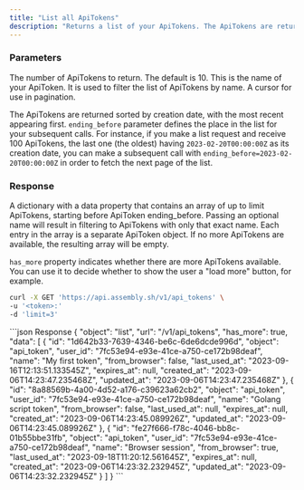 ```yaml
---
title: "List all ApiTokens"
description: "Returns a list of your ApiTokens. The ApiTokens are returned sorted by creation date, with the most recent ApiTokens appearing first."
---
```


### Parameters

<ResponseField name="limit" type="int" optional>
  The number of ApiTokens to return. The default is 10.
</ResponseField>

<ResponseField name="name" type="string">
  This is the name of your ApiToken. It is used to filter the list of ApiTokens by name.
</ResponseField>

<ResponseField name="ending_before" type="datetime">
  A cursor for use in pagination. 
  
  The ApiTokens are returned sorted by creation date, with the most recent appearing first. 
  `ending_before` parameter defines the place in the list for your subsequent calls.
  For instance, if you make a list request and receive 100 ApiTokens, the last one (the oldest) 
  having `2023-02-20T00:00:00Z` as its creation date, you can make a subsequent call
  with `ending_before=2023-02-20T00:00:00Z` in order to fetch the next page of the list.
</ResponseField>

### Response

A dictionary with a data property that contains an array of up to limit ApiTokens, starting before ApiToken ending_before. 
Passing an optional name will result in filtering to ApiTokens with only that exact name. 
Each entry in the array is a separate ApiToken object. If no more ApiTokens are available, the resulting array will be empty.

`has_more` property indicates whether there are more ApiTokens available. You can use it to decide whether to show the 
user a "load more" button, for example.

<RequestExample>

```bash GET /v1/api_tokens
curl -X GET 'https://api.assembly.sh/v1/api_tokens' \
-u '<token>:' 
-d 'limit=3'
```

</RequestExample>

<ResponseExample>
```json Response
{
  "object": "list",
  "url": "/v1/api_tokens",
  "has_more": true,
  "data": [
    {
      "id": "1d642b33-7639-4346-be6c-6de6dcde996d",
      "object": "api_token",
      "user_id": "7fc53e94-e93e-41ce-a750-ce172b98deaf",
      "name": "My first token",
      "from_browser": false,
      "last_used_at": "2023-09-16T12:13:51.133545Z",
      "expires_at": null,
      "created_at": "2023-09-06T14:23:47.235468Z",
      "updated_at": "2023-09-06T14:23:47.235468Z"
    },
    {
      "id": "8a88569b-4a00-4d52-a176-c39623a62cb2",
      "object": "api_token",
      "user_id": "7fc53e94-e93e-41ce-a750-ce172b98deaf",
      "name": "Golang script token",
      "from_browser": false,
      "last_used_at": null,
      "expires_at": null,
      "created_at": "2023-09-06T14:23:45.089926Z",
      "updated_at": "2023-09-06T14:23:45.089926Z"
    },
    {
      "id": "fe27f666-f78c-4046-bb8c-01b55bbe31fb",
      "object": "api_token",
      "user_id": "7fc53e94-e93e-41ce-a750-ce172b98deaf",
      "name": "Browser session",
      "from_browser": true,
      "last_used_at": "2023-09-18T11:20:12.561645Z",
      "expires_at": null,
      "created_at": "2023-09-06T14:23:32.232945Z",
      "updated_at": "2023-09-06T14:23:32.232945Z"
    }
  ]
}
```
</ResponseExample>

<Snippet file="snippet-assembly-sdk.mdx" />
